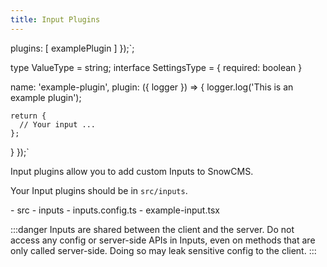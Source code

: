 ```yaml
---
title: Input Plugins
---
```


  plugins: [
    examplePlugin
  ]
});`;

type ValueType = string;
interface SettingsType = {
  required: boolean
}

  name: 'example-plugin',
  plugin: ({ logger }) => {
    logger.log('This is an example plugin');

    return {
      // Your input ...
    };
  }
});`

Input plugins allow you to add custom Inputs to SnowCMS.

Your Input plugins should be in `src/inputs`.

<FileTree>
- src
  - inputs
    - inputs.config.ts
    - example-input.tsx
</FileTree>

:::danger
Inputs are shared between the client and the server. Do not access any config or server-side APIs in Inputs, even on methods that are only called server-side. Doing so may leak sensitive config to the client.
:::

<Code code={pluginCode} lang="ts" title="example-plugin.tsx" />

<Code code={configCode} lang="ts" title="inputs.config.ts" />
